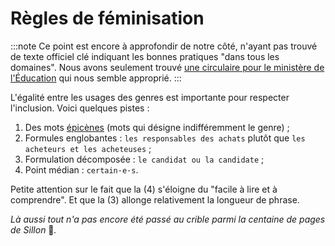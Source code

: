 # Règles de féminisation

:::note
Ce point est encore à approfondir de notre côté, n'ayant pas trouvé de texte officiel clé indiquant les bonnes pratiques "dans tous les domaines". Nous avons seulement trouvé [une circulaire pour le ministère de l'Éducation](https://www.education.gouv.fr/bo/21/Hebdo18/MENB2114203C.htm) qui nous semble approprié.
:::

L'égalité entre les usages des genres est importante pour respecter l'inclusion. Voici quelques pistes :

1.  Des mots [épicènes](https://fr.wiktionary.org/wiki/%C3%A9pic%C3%A8ne) (mots qui désigne indifféremment le genre) ;
2.  Formules englobantes : `les responsables des achats` plutôt que `les acheteurs et les acheteuses` ;
3.  Formulation décomposée : `le candidat ou la candidate` ;
4.  Point médian : `certain·e·s`.

Petite attention sur le fait que la (4) s'éloigne du "facile à lire et à comprendre". Et que la (3) allonge relativement la longueur de phrase.

_Là aussi tout n'a pas encore été passé au crible parmi la centaine de pages de Sillon_ 🙏*.*
